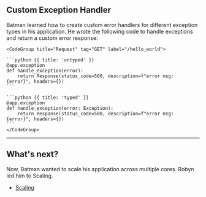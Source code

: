 ## Custom Exception Handler

Batman learned how to create custom error handlers for different exception types in his application. He wrote the following code to handle exceptions and return a custom error response:

<Row>
<Col>
</Col>
  <Col sticky>

    <CodeGroup title="Request" tag="GET" label="/hello_world">

    ```python {{ title: 'untyped' }}
    @app.exception
    def handle_exception(error):
        return Response(status_code=500, description=f"error msg: {error}", headers={})
    ```

    ```python {{ title: 'typed' }}
    @app.exception
    def handle_exception(error: Exception):
        return Response(status_code=500, description=f"error msg: {error}", headers={})
    ```
    </CodeGroup>
  </Col>
</Row>

---

## What's next?

Now, Batman wanted to scale his application across multiple cores. Robyn led him to Scaling.

- [Scaling](/documentation/en/api_reference/scaling)

